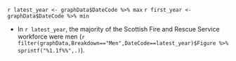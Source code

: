`r latest_year <- graphData$DateCode %>% max`
`r first_year <- graphData$DateCode %>% min`

* In `r latest_year`, the majority of the Scottish Fire and Rescue Service workforce were men (`r filter(graphData,Breakdown=="Men",DateCode==latest_year)$Figure %>% sprintf("%1.1f%%",.)`).

